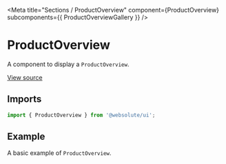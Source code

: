 
<Meta
  title="Sections / ProductOverview"
  component={ProductOverview}
  subcomponents={{ ProductOverviewGallery }}
/>

# ProductOverview

A component to display a `ProductOverview`.

[View source](https://github.com/actarian/design-system/tree/main/src/ui/sections/product-overview)

## Imports

```js
import { ProductOverview } from '@websolute/ui';
```

## Example

A basic example of `ProductOverview`.

<Canvas>
  <Story name="ProductOverview">
    <ProductOverview />
  </Story>
</Canvas>

<Canvas>
  <Story name="ProductOverviewGallery">
    <ProductOverview.Gallery />
  </Story>
</Canvas>
